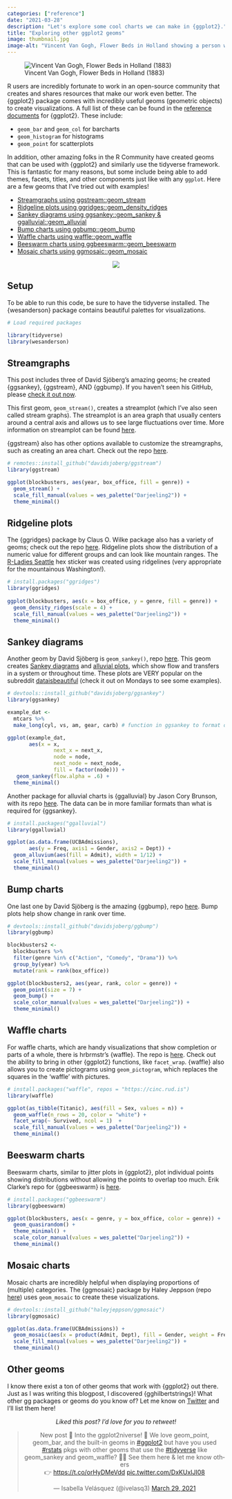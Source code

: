 ```yaml
---
categories: ["reference"]
date: "2021-03-28"
description: "Let's explore some cool charts we can make in {ggplot2}."
title: "Exploring other ggplot2 geoms"
image: thumbnail.jpg
image-alt: "Vincent Van Gogh, Flower Beds in Holland showing a person working in fields of colorful tulips with houses in the background"
---
```


![Vincent Van Gogh, Flower Beds in Holland (1883)](thumbnail-wide.jpg){fig-alt="A person working in fields of colorful tulips with houses in the background"}

R users are incredibly fortunate to work in an open-source community that creates and shares resources that make our work even better. The {ggplot2} package comes with incredibly useful geoms (geometric objects) to create visualizations. A full list of these can be found in the [reference documents](https://ggplot2.tidyverse.org/reference/) for {ggplot2}. These include:

* `geom_bar` and `geom_col` for barcharts
* `geom_histogram` for histograms
* `geom_point` for scatterplots

In addition, other amazing folks in the R Community have created geoms that can be used with {ggplot2} and similarly use the tidyverse framework. This is fantastic for many reasons, but some include being able to add themes, facets, titles, and other components just like with any `ggplot`. Here are a few geoms that I've tried out with examples!

* [Streamgraphs using ggstream::geom_stream](#streamgraphs)
* [Ridgeline plots using ggridges::geom_density_ridges](#ridgeline-plots)
* [Sankey diagrams using ggsankey::geom_sankey & ggalluvial::geom_alluvial](#sankey-diagrams)
* [Bump charts using ggbump::geom_bump](#bump-charts)
* [Waffle charts using waffle::geom_waffle](#waffle-charts)
* [Beeswarm charts using ggbeeswarm::geom_beeswarm](#beeswarm-charts)
* [Mosaic charts using ggmosaic::geom_mosaic](#mosaic-charts)

<center>
![](geoms.png){fig-alt="Waffle plot, steamgraph, density graph, beeswarm, and mosaic plot"}
</center>

## Setup

To be able to run this code, be sure to have the tidyverse installed. The {wesanderson} package contains beautiful palettes for visualizations.

```r
# Load required packages

library(tidyverse)
library(wesanderson)
```

## Streamgraphs

This post includes three of David Sjöberg's amazing geoms; he created {ggsankey}, {ggstream}, AND {ggbump}. If you haven't seen his GitHub, please [check it out now](https://github.com/davidsjoberg).

This first geom, `geom_stream()`, creates a streamplot (which I've also seen called stream graphs). The streamplot is an area graph that usually centers around a central axis and allows us to see large fluctuations over time. More information on streamplot can be found [here](https://en.wikipedia.org/wiki/Streamgraph).

{ggstream} also has other options available to customize the streamgraphs, such as creating an area chart. Check out the repo [here](https://github.com/davidsjoberg/ggstream).

```r
# remotes::install_github("davidsjoberg/ggstream")
library(ggstream)

ggplot(blockbusters, aes(year, box_office, fill = genre)) +
  geom_stream() +
  scale_fill_manual(values = wes_palette("Darjeeling2")) +
  theme_minimal()
```


## Ridgeline plots

The {ggridges} package by Claus O. Wilke package also has a variety of geoms; check out the repo [here](https://github.com/wilkelab/ggridges). Ridgeline plots show the distribution of a numeric value for different groups and can look like mountain ranges. The [R-Ladies Seattle](https://www.meetup.com/rladies-seattle/) hex sticker was created using ridgelines (very appropriate for the mountainous Washington!).

```r
# install.packages("ggridges")
library(ggridges)
 
ggplot(blockbusters, aes(x = box_office, y = genre, fill = genre)) +
  geom_density_ridges(scale = 4) +
  scale_fill_manual(values = wes_palette("Darjeeling2")) +
  theme_minimal()
```

## Sankey diagrams

Another geom by David Sjöberg is `geom_sankey()`, repo [here](https://github.com/davidsjoberg/ggsankey). This geom creates [Sankey diagrams](https://en.wikipedia.org/wiki/Sankey_diagram) and [alluvial plots](https://en.wikipedia.org/wiki/Alluvial_diagram), which show flow and transfers in a system or throughout time. These plots are VERY popular on the subreddit [dataisbeautiful](https://www.reddit.com/r/dataisbeautiful/) (check it out on Mondays to see some examples).

```r
# devtools::install_github("davidsjoberg/ggsankey")
library(ggsankey)

example_dat <-
  mtcars %>%
  make_long(cyl, vs, am, gear, carb) # function in ggsankey to format data correctly

ggplot(example_dat,
       aes(x = x, 
               next_x = next_x, 
               node = node, 
               next_node = next_node,
               fill = factor(node))) +
   geom_sankey(flow.alpha = .6) +
  theme_minimal()
```

Another package for alluvial charts is {ggalluvial} by Jason Cory Brunson, with its repo [here](https://corybrunson.github.io/ggalluvial/). The data can be in more familiar formats than what is required for {ggsankey}.

```r
# install.packages("ggalluvial")
library(ggalluvial)

ggplot(as.data.frame(UCBAdmissions),
       aes(y = Freq, axis1 = Gender, axis2 = Dept)) +
  geom_alluvium(aes(fill = Admit), width = 1/12) +
  scale_fill_manual(values = wes_palette("Darjeeling2")) +
  theme_minimal()
```

## Bump charts

One last one by David Sjöberg is the amazing {ggbump}, repo [here](https://github.com/davidsjoberg/ggbump). Bump plots help show change in rank over time.

```r
# devtools::install_github("davidsjoberg/ggbump")
library(ggbump)

blockbusters2 <-
  blockbusters %>% 
  filter(genre %in% c("Action", "Comedy", "Drama")) %>% 
  group_by(year) %>% 
  mutate(rank = rank(box_office))

ggplot(blockbusters2, aes(year, rank, color = genre)) +
  geom_point(size = 7) +
  geom_bump() +
  scale_color_manual(values = wes_palette("Darjeeling2")) +
  theme_minimal()
```


## Waffle charts

For waffle charts, which are handy visualizations that show completion or parts of a whole, there is hrbrmstr's {waffle}. The repo is [here](https://github.com/hrbrmstr/waffle). Check out the ability to bring in other {ggplot2} functions, like `facet_wrap`. {waffle} also allows you to create pictograms using `geom_pictogram`, which replaces the squares in the 'waffle' with pictures.

```r
# install.packages("waffle", repos = "https://cinc.rud.is")
library(waffle)

ggplot(as_tibble(Titanic), aes(fill = Sex, values = n)) +
  geom_waffle(n_rows = 20, color = "white") +
  facet_wrap(~ Survived, ncol = 1)  +
  scale_fill_manual(values = wes_palette("Darjeeling2")) +
  theme_minimal()
```

## Beeswarm charts

Beeswarm charts, similar to jitter plots in {ggplot2}, plot individual points showing distributions without allowing the points to overlap too much. Erik Clarke's repo for {ggbeeswarm} is [here](https://github.com/eclarke/ggbeeswarm).

```r
# install.packages("ggbeeswarm")
library(ggbeeswarm)

ggplot(blockbusters, aes(x = genre, y = box_office, color = genre)) + 
  geom_quasirandom() +
  theme_minimal() +
  scale_color_manual(values = wes_palette("Darjeeling2")) +
  theme_minimal()
```

## Mosaic charts

Mosaic charts are incredibly helpful when displaying proportions of (multiple) categories. The {ggmosaic} package by Haley Jeppson (repo [here](https://github.com/haleyjeppson/ggmosaic)) uses `geom_mosaic` to create these visualizations.

```r
# devtools::install_github("haleyjeppson/ggmosaic")
library(ggmosaic)

ggplot(as.data.frame(UCBAdmissions)) +
  geom_mosaic(aes(x = product(Admit, Dept), fill = Gender, weight = Freq)) +
  scale_fill_manual(values = wes_palette("Darjeeling2")) +
  theme_minimal()
```

## Other geoms

I know there exist a ton of other geoms that work with {ggplot2} out there. Just as I was writing this blogpost, I discovered {gghilbertstrings}! What other gg packages or geoms do you know of? Let me know on [Twitter](https://twitter.com/ivelasq3) and I'll list them here!

<center>
*Liked this post? I'd love for you to retweet!*

<blockquote class="twitter-tweet"><p lang="en" dir="ltr">New post 🚀 Into the ggplot2niverse! 🚀 We love geom_point, geom_bar, and the built-in geoms in <a href="https://twitter.com/hashtag/ggplot2?src=hash&amp;ref_src=twsrc%5Etfw">#ggplot2</a> but have you used <a href="https://twitter.com/hashtag/rstats?src=hash&amp;ref_src=twsrc%5Etfw">#rstats</a> pkgs with other geoms that use the <a href="https://twitter.com/hashtag/tidyverse?src=hash&amp;ref_src=twsrc%5Etfw">#tidyverse</a> like geom_sankey and geom_waffle? 🐝🧇 See them here &amp; let me know others <br>👉 <a href="https://t.co/orHyDMeVdd">https://t.co/orHyDMeVdd</a> <a href="https://t.co/DxKUxIJI08">pic.twitter.com/DxKUxIJI08</a></p>&mdash; Isabella Velásquez (@ivelasq3) <a href="https://twitter.com/ivelasq3/status/1376681492030558211?ref_src=twsrc%5Etfw">March 29, 2021</a></blockquote> <script async src="https://platform.twitter.com/widgets.js" charset="utf-8"></script> 
</center>
